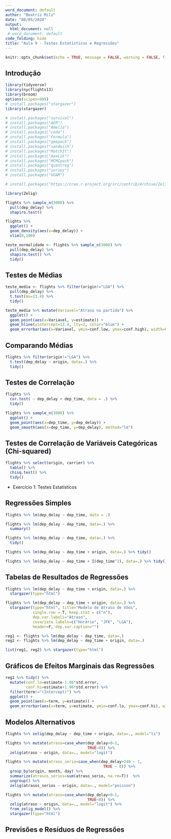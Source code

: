 ```yaml
---
word_document: default
author: "Beatriz Milz"
date: "08/05/2020"
output:
  html_document: null
 # word_document: default
code_folding: hide
title: "Aula 9 - Testes Estatísticos e Regressões"
---
```

  
```r
knitr::opts_chunk$set(echo = TRUE, message = FALSE, warning = FALSE, fig.align = "center")
```

## Introdução

```r
library(tidyverse)
library(nycflights13)
library(broom)
options(scipen=999)
# install.packages("stargazer")
library(stargazer)
```

```r
# install.packages("survival")
# install.packages("AER")
# install.packages("Amelia")
# install.packages("coda")
# install.packages("Formula")
# install.packages("geepack")
# install.packages("sandwich")
# install.packages("MatchIt")
# install.packages("maxLik")
# install.packages("MCMCpack")
# install.packages("quantreg")
# install.packages("survey")
# install.packages("VGAM")
```

```r
# install.packages("https://cran.r-project.org/src/contrib/Archive/Zelig/Zelig_5.1.6.tar.gz", repos=NULL, type="source")

library(Zelig)
```

```r
flights %>% sample_n(3000) %>% 
  pull(dep_delay) %>% 
  shapiro.test()
```

```r
flights %>% 
  ggplot() +
  geom_density(aes(x=dep_delay)) +
  xlim(0,100)
```

```r
teste_normalidade <- flights %>% sample_n(3000) %>% 
  pull(dep_delay) %>% 
  shapiro.test() %>% 
  tidy()
```


## Testes de Médias


```r
teste_media <- flights %>% filter(origin!="LGA") %>% 
  pull(dep_delay) %>%
  t.test(mu=13.4) %>% 
  tidy()
```

```r
teste_media %>% mutate(Variavel="Atraso na partida") %>% 
  ggplot() +
  geom_point(aes(x=Variavel, y=estimate)) +
  geom_hline(yintercept=13.4, lty=2, color="blue") +
  geom_errorbar(aes(x=Variavel, ymin=conf.low, ymax=conf.high), width=0.1)
```

## Comparando Médias

```r
flights %>% filter(origin!="LGA") %>% 
  t.test(dep_delay ~ origin, data=.) %>% 
  tidy()
```


## Testes de Correlação

```r
flights %>%
  cor.test( ~ dep_delay + dep_time, data = .) %>%
  tidy()
```
```r
flights %>% sample_n(1000) %>% 
  ggplot() +
  geom_point(aes(x=dep_time, y=dep_delay)) +
  geom_smooth(aes(x=dep_time, y=dep_delay), method="lm")
```

## Testes de Correlação de Variáveis Categóricas (Chi-squared)
```r
flights %>% select(origin, carrier) %>% 
  table() %>% 
  chisq.test() %>%
  tidy()
```

- Exercício 1: Testes Estatísticos

## Regressões Simples

```r
flights %>% lm(dep_delay ~ dep_time, data = .)
```

```r
flights %>% lm(dep_delay ~ dep_time, data=.) %>%
  summary()
```

```r
flights %>% lm(dep_delay ~ dep_time, data=.) %>%
  tidy()
```

```r
flights %>% lm(dep_delay ~ dep_time + origin, data=.) %>% tidy()
```

```r
flights %>% lm(dep_delay ~ dep_time + I(dep_time^2), data=.) %>% tidy()
```

## Tabelas de Resultados de Regressões

```r

flights %>% lm(dep_delay ~ dep_time + origin, data=.) %>%
  stargazer(type="html")
```

```r
flights %>% lm(dep_delay ~ dep_time + origin, data=.) %>%
  stargazer(type="html", title="Modelo de Atraso de Vôos",
            single.row = T, keep.stat = c("n"),
            dep.var.labels="Atraso",
            covariate.labels=c("Horário", "JFK", "LGA"),
            header=F, dep.var.caption="")
```

```r
reg1 <- flights %>% lm(dep_delay ~ dep_time, data=.)
reg2 <- flights %>% lm(dep_delay ~ dep_time + origin, data=.)

list(reg1, reg2) %>% stargazer(type="html")
```

## Gráficos de Efeitos Marginais das Regressões

```r
reg2 %>% tidy() %>%
  mutate(conf.lo=estimate-1.96*std.error,
         conf.hi=estimate+1.96*std.error) %>%
  filter(term!="(Intercept)") %>%
  ggplot() +
  geom_point(aes(x=term, y=estimate)) +
  geom_errorbar(aes(x=term, y=estimate, ymin=conf.lo, ymax=conf.hi), width=0.1)
```
 
## Modelos Alternativos



```r
flights %>% zelig(dep_delay ~ dep_time + origin, data=., model="ls")
```
```r
flights %>% mutate(atraso=case_when(dep_delay>0~1,
                                    TRUE~0)) %>%
  zelig(atraso ~ origin, data=., model="logit")
```

```r
flights %>% mutate(atraso_serio=case_when(dep_delay>240 ~ 1,
                                           TRUE ~ 0)) %>%
  group_by(origin, month, day) %>%
  summarize(atrasos_serios=sum(atraso_serio, na.rm=T))  %>%
  ungroup() %>% 
  zelig(atrasos_serios ~ origin, data=., model="poisson")
```

```r
flights %>% mutate(atraso=case_when(dep_delay>0~1,
                                    TRUE~0)) %>%
  zelig(atraso ~ origin, data=., model="logit") %>%
  from_zelig_model() %>%
  stargazer(type="html")
```


## Previsões e Resíduos de Regressões


